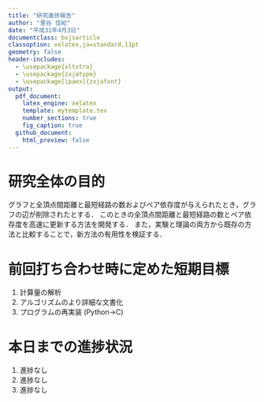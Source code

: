 ```yaml
---
title: "研究進捗報告"
author: "里谷 佳紀"
date: "平成31年4月3日"
documentclass: bxjsarticle
classoption: xelatex,ja=standard,11pt
geometry: false
header-includes:
  - \usepackage{xltxtra}
  - \usepackage{zxjatype}
  - \usepackage[ipaex]{zxjafont}
output:
  pdf_document:
    latex_engine: xelatex
    template: mytemplate.tex
    number_sections: true
    fig_caption: true
  github_document:
    html_preview: false
---
```


# 研究全体の目的
グラフと全頂点間距離と最短経路の数およびペア依存度が与えられたとき，グラフの辺が削除されたとする． 
このときの全頂点間距離と最短経路の数とペア依存度を高速に更新する方法を開発する． 
また，実験と理論の両方から既存の方法と比較することで，新方法の有用性を検証する．

# 前回打ち合わせ時に定めた短期目標
1. 計算量の解析
2. アルゴリズムのより詳細な文書化
3. プログラムの再実装 (Python$\rightarrow$C)

# 本日までの進捗状況

1. 進捗なし
2. 進捗なし
3. 進捗なし
